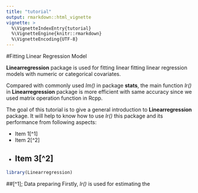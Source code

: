 ```yaml
---
title: "tutorial"
output: rmarkdown::html_vignette
vignette: >
  %\VignetteIndexEntry{tutorial}
  %\VignetteEngine{knitr::rmarkdown}
  %\VignetteEncoding{UTF-8}
---
```

#Fitting Linear Regression Model

**Linearregression** package is used for fitting linear fitting linear regression models with numeric or categorical covariates.

Compared with commonly used *lm()* in package **stats**, the main function *lr()* in **Linearregression** package is more efficient with same accuracy since we used matrix operation function in Rcpp.

The goal of this tutorial is to give a general introduction to **Linearregression** package. It will help to know how to use *lr()* this package and its performance from following aspects:

- Item 1[^1]
- Item 2[^2]
- Item 3[^2]
---------

```r
library(Linearregression)
```

##[^1]; Data preparing
Firstly, *lr()* is used for estimating the  
```r

```
